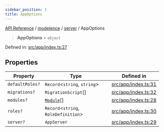 ```yaml
---
sidebar_position: 1
title: AppOptions
---
```


[API Reference](/api-reference/modelence/server/type-aliases/../../../index) / [modelence](/api-reference/modelence/server/type-aliases/../../index) / [server](/api-reference/modelence/server/type-aliases/../index) / AppOptions

> **AppOptions** = `object`

Defined in: [src/app/index.ts:27](https://github.com/modelence/modelence/blob/9a1448a67399f1879b3cc47a50d0f527554a4644/packages/modelence/src/app/index.ts#L27)

## Properties

| Property | Type | Defined in |
| ------ | ------ | ------ |
| <a id="defaultroles"></a> `defaultRoles?` | `Record`\<`string`, `string`\> | [src/app/index.ts:31](https://github.com/modelence/modelence/blob/9a1448a67399f1879b3cc47a50d0f527554a4644/packages/modelence/src/app/index.ts#L31) |
| <a id="migrations"></a> `migrations?` | `MigrationScript`[] | [src/app/index.ts:32](https://github.com/modelence/modelence/blob/9a1448a67399f1879b3cc47a50d0f527554a4644/packages/modelence/src/app/index.ts#L32) |
| <a id="modules"></a> `modules?` | [`Module`](/api-reference/modelence/server/type-aliases/../classes/Module)[] | [src/app/index.ts:28](https://github.com/modelence/modelence/blob/9a1448a67399f1879b3cc47a50d0f527554a4644/packages/modelence/src/app/index.ts#L28) |
| <a id="roles"></a> `roles?` | `Record`\<`string`, `RoleDefinition`\> | [src/app/index.ts:30](https://github.com/modelence/modelence/blob/9a1448a67399f1879b3cc47a50d0f527554a4644/packages/modelence/src/app/index.ts#L30) |
| <a id="server"></a> `server?` | `AppServer` | [src/app/index.ts:29](https://github.com/modelence/modelence/blob/9a1448a67399f1879b3cc47a50d0f527554a4644/packages/modelence/src/app/index.ts#L29) |
